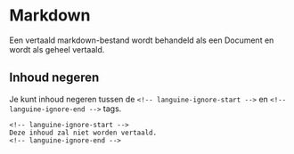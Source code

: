 # Markdown

Een vertaald markdown-bestand wordt behandeld als een Document en wordt als geheel vertaald.

## Inhoud negeren

Je kunt inhoud negeren tussen de `<!-- languine-ignore-start -->` en `<!-- languine-ignore-end -->` tags.

```mdx
<!-- languine-ignore-start -->
Deze inhoud zal niet worden vertaald.
<!-- languine-ignore-end -->
``` 